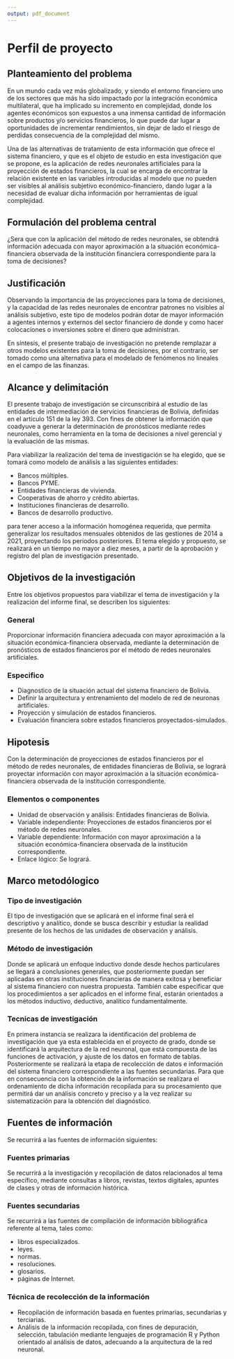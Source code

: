 ```yaml
---
output: pdf_document
---
```


# Perfil de proyecto

## Planteamiento del problema

En un mundo cada vez más globalizado, y siendo el entorno financiero uno de los sectores que más ha sido impactado por la integración económica multilateral, que ha implicado su incremento en complejidad, donde los agentes económicos son expuestos a una inmensa cantidad de información sobre productos y/o servicios financieros, lo que puede dar lugar a oportunidades de incrementar rendimientos, sin dejar de lado el riesgo de perdidas consecuencia de la complejidad del mismo.

Una de las alternativas de tratamiento de esta información que ofrece el sistema financiero, y que es el objeto de estudio en esta investigación que se propone, es la aplicación de redes neuronales artificiales para la proyección de estados financieros, la cual se encarga de encontrar la relación existente en las variables introducidas al modelo que no pueden ser visibles al análisis subjetivo económico-financiero, dando lugar a la necesidad de evaluar dicha información por herramientas de igual complejidad.


## Formulación del problema central

¿Sera que con la aplicación del método de redes neuronales, se obtendrá información adecuada con mayor aproximación a la situación económica-financiera observada de la institución financiera correspondiente para la toma de decisiones?



## Justificación

Observando la importancia de las proyecciones para la toma de decisiones, y la capacidad de las redes neuronales de encontrar patrones no visibles al análisis subjetivo, este tipo de modelos podrán dotar de mayor información a agentes internos y externos del sector financiero de donde y como hacer colocaciones o inversiones sobre el dinero que administran.

En síntesis, el presente trabajo de investigación no pretende remplazar a otros modelos existentes para la toma de decisiones, por el contrario, ser tomado como una alternativa para el modelado de fenómenos no lineales en el campo de las finanzas. 


## Alcance y delimitación

El presente trabajo de investigación se circunscribirá al estudio de las entidades de intermediación de servicios financieras de Bolivia, definidas en el artículo 151 de la ley 393. Con fines de obtener la información que coadyuve a generar la determinación de pronósticos mediante redes neuronales, como herramienta en la toma de decisiones a nivel gerencial y la evaluación de las mismas.

Para viabilizar la realización del tema de investigación se ha elegido, que se tomará como modelo de análisis a las siguientes entidades:

- Bancos múltiples.
- Bancos PYME.
- Entidades financieras de vivienda.
- Cooperativas de ahorro y crédito abiertas.
- Instituciones financieras de desarrollo.
- Bancos de desarrollo productivo.

para tener acceso a la información homogénea requerida, que permita generalizar los resultados mensuales obtenidos de las gestiones de 2014 a 2021, proyectando los periodos posteriores. El tema elegido y propuesto, se realizará en un tiempo no mayor a diez meses, a partir de la aprobación y registro del plan de investigación presentado.


## Objetivos de la investigación

Entre los objetivos propuestos para viabilizar el tema de investigación y la realización del informe final, se describen los siguientes:

### General 

Proporcionar información financiera adecuada con mayor aproximación a la situación económica-financiera observada, mediante la determinación de pronósticos de estados financieros por el método de redes neuronales artificiales.

### Especifico 

- Diagnostico de la situación actual del sistema financiero de Bolivia.
- Definir la arquitectura y entrenamiento del modelo de red de neuronas artificiales.
- Proyección y simulación de estados financieros.
- Evaluación financiera sobre estados financieros proyectados-simulados.


## Hipotesis

Con la determinación de proyecciones de estados financieros por el método de redes neuronales, de entidades financieras de Bolivia, se logrará proyectar información con mayor aproximación a la situación económica-financiera observada de la institución correspondiente.

### Elementos o componentes

- Unidad de observación y análisis: Entidades financieras de Bolivia.
- Variable independiente: Proyecciones de estados financieros por el método de redes neuronales.
- Variable dependiente: Información con mayor aproximación a la situación económica-financiera observada de la institución correspondiente.
- Enlace lógico: Se logrará.


## Marco metodólogico

### Tipo de investigación

El tipo de investigación que se aplicará en el informe final será el descriptivo y analítico, donde se busca describir y estudiar la realidad presente de los hechos de las unidades de observación y análisis.


### Método de investigación

Donde se aplicará un enfoque inductivo donde desde hechos particulares se llegará a conclusiones generales, que posteriormente puedan ser aplicadas en otras instituciones financieras de manera exitosa y beneficiar al sistema financiero con nuestra propuesta.
También cabe especificar que los procedimientos a ser aplicados en el informe final, estarán orientados a los métodos inductivo, deductivo, analítico fundamentalmente.


### Tecnicas de investigación

En primera instancia se realizara la identificación del problema de investigación que ya esta establecida en el proyecto de grado, donde se identificará la arquitectura de la red neuronal, que está compuesta de las funciones de activación, y ajuste de los datos en formato de tablas. Posteriormente se realizará la etapa de recolección de datos e información del sistema financiero correspondiente a las fuentes secundarias. Para que en consecuencia con la obtención de la información se realizara el ordenamiento de dicha información recopilada para su procesamiento que permitirá dar un análisis concreto y preciso y a la vez realizar su sistematización para la obtención del diagnóstico.

## Fuentes de información

Se recurrirá a las fuentes de información siguientes:

### Fuentes primarias
Se recurrirá a la investigación y recopilación de datos relacionados al tema específico, mediante
consultas a libros, revistas, textos digitales, apuntes de clases y otras de información histórica.

### Fuentes secundarias
Se recurrirá a las fuentes de compilación de información bibliográfica referente al tema, tales como: 

- libros especializados. 
- leyes. 
- normas. 
- resoluciones. 
- glosarios. 
- páginas de Internet.

### Técnica de recolección de la información

- Recopilación de información basada en fuentes primarias, secundarias y terciarias.
- Análisis de la información recopilada, con fines de depuración, selección, tabulación mediante lenguajes de programación R y Python orientado al análisis de datos, adecuando a la arquitectura de la red neuronal.



